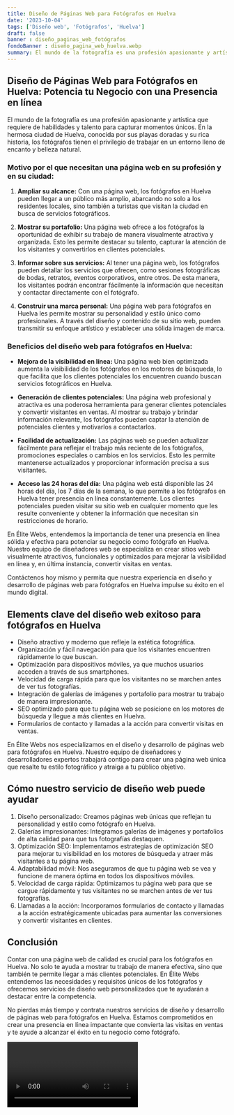 ```yaml
---
title: Diseño de Páginas Web para Fotógrafos en Huelva
date: '2023-10-04'
tags: ['Diseño web', 'Fotógrafos', 'Huelva']
draft: false
banner : diseño_paginas_web_fotógrafos
fondoBanner : diseño_pagina_web_huelva.webp
summary: El mundo de la fotografía es una profesión apasionante y artística que requiere de habilidades y talento para capturar momentos únicos. En la hermosa ciudad de Huelva, conocida por sus playas doradas y su rica historia, los fotógrafos tienen el privilegio de trabajar en un entorno lleno de encanto y belleza natural.
---
```


## Diseño de Páginas Web para Fotógrafos en Huelva: Potencia tu Negocio con una Presencia en línea

El mundo de la fotografía es una profesión apasionante y artística que requiere de habilidades y talento para capturar momentos únicos. En la hermosa ciudad de Huelva, conocida por sus playas doradas y su rica historia, los fotógrafos tienen el privilegio de trabajar en un entorno lleno de encanto y belleza natural.

### Motivo por el que necesitan una página web en su profesión y en su ciudad:

1. **Ampliar su alcance:** Con una página web, los fotógrafos en Huelva pueden llegar a un público más amplio, abarcando no solo a los residentes locales, sino también a turistas que visitan la ciudad en busca de servicios fotográficos.

2. **Mostrar su portafolio:** Una página web ofrece a los fotógrafos la oportunidad de exhibir su trabajo de manera visualmente atractiva y organizada. Esto les permite destacar su talento, capturar la atención de los visitantes y convertirlos en clientes potenciales.

3. **Informar sobre sus servicios:** Al tener una página web, los fotógrafos pueden detallar los servicios que ofrecen, como sesiones fotográficas de bodas, retratos, eventos corporativos, entre otros. De esta manera, los visitantes podrán encontrar fácilmente la información que necesitan y contactar directamente con el fotógrafo.

4. **Construir una marca personal:** Una página web para fotógrafos en Huelva les permite mostrar su personalidad y estilo único como profesionales. A través del diseño y contenido de su sitio web, pueden transmitir su enfoque artístico y establecer una sólida imagen de marca.

### Beneficios del diseño web para fotógrafos en Huelva:

- **Mejora de la visibilidad en línea:** Una página web bien optimizada aumenta la visibilidad de los fotógrafos en los motores de búsqueda, lo que facilita que los clientes potenciales los encuentren cuando buscan servicios fotográficos en Huelva.

- **Generación de clientes potenciales:** Una página web profesional y atractiva es una poderosa herramienta para generar clientes potenciales y convertir visitantes en ventas. Al mostrar su trabajo y brindar información relevante, los fotógrafos pueden captar la atención de potenciales clientes y motivarlos a contactarlos.

- **Facilidad de actualización:** Las páginas web se pueden actualizar fácilmente para reflejar el trabajo más reciente de los fotógrafos, promociones especiales o cambios en los servicios. Esto les permite mantenerse actualizados y proporcionar información precisa a sus visitantes.

- **Acceso las 24 horas del día:** Una página web está disponible las 24 horas del día, los 7 días de la semana, lo que permite a los fotógrafos en Huelva tener presencia en línea constantemente. Los clientes potenciales pueden visitar su sitio web en cualquier momento que les resulte conveniente y obtener la información que necesitan sin restricciones de horario.

En Élite Webs, entendemos la importancia de tener una presencia en línea sólida y efectiva para potenciar su negocio como fotógrafo en Huelva. Nuestro equipo de diseñadores web se especializa en crear sitios web visualmente atractivos, funcionales y optimizados para mejorar la visibilidad en línea y, en última instancia, convertir visitas en ventas.

Contáctenos hoy mismo y permita que nuestra experiencia en diseño y desarrollo de páginas web para fotógrafos en Huelva impulse su éxito en el mundo digital.

<GifSeo />

<Cta />

## Elements clave del diseño web exitoso para fotógrafos en Huelva

- Diseño atractivo y moderno que refleje la estética fotográfica.
- Organización y fácil navegación para que los visitantes encuentren rápidamente lo que buscan.
- Optimización para dispositivos móviles, ya que muchos usuarios acceden a través de sus smartphones.
- Velocidad de carga rápida para que los visitantes no se marchen antes de ver tus fotografías.
- Integración de galerías de imágenes y portafolio para mostrar tu trabajo de manera impresionante.
- SEO optimizado para que tu página web se posicione en los motores de búsqueda y llegue a más clientes en Huelva.
- Formularios de contacto y llamadas a la acción para convertir visitas en ventas.

En Élite Webs nos especializamos en el diseño y desarrollo de páginas web para fotógrafos en Huelva. Nuestro equipo de diseñadores y desarrolladores expertos trabajará contigo para crear una página web única que resalte tu estilo fotográfico y atraiga a tu público objetivo.

## Cómo nuestro servicio de diseño web puede ayudar

1. Diseño personalizado: Creamos páginas web únicas que reflejan tu personalidad y estilo como fotógrafo en Huelva.
2. Galerías impresionantes: Integramos galerías de imágenes y portafolios de alta calidad para que tus fotografías destaquen.
3. Optimización SEO: Implementamos estrategias de optimización SEO para mejorar tu visibilidad en los motores de búsqueda y atraer más visitantes a tu página web.
4. Adaptabilidad móvil: Nos aseguramos de que tu página web se vea y funcione de manera óptima en todos los dispositivos móviles.
5. Velocidad de carga rápida: Optimizamos tu página web para que se cargue rápidamente y tus visitantes no se marchen antes de ver tus fotografías.
6. Llamadas a la acción: Incorporamos formularios de contacto y llamadas a la acción estratégicamente ubicadas para aumentar las conversiones y convertir visitantes en clientes.

## Conclusión

Contar con una página web de calidad es crucial para los fotógrafos en Huelva. No solo te ayuda a mostrar tu trabajo de manera efectiva, sino que también te permite llegar a más clientes potenciales. En Élite Webs entendemos las necesidades y requisitos únicos de los fotógrafos y ofrecemos servicios de diseño web personalizados que te ayudarán a destacar entre la competencia.

No pierdas más tiempo y contrata nuestros servicios de diseño y desarrollo de páginas web para fotógrafos en Huelva. Estamos comprometidos en crear una presencia en línea impactante que convierta las visitas en ventas y te ayude a alcanzar el éxito en tu negocio como fotógrafo.

<Video />

<CtaBot job='Fotógrafos' city='Huelva'/>

<Gmaps query='Huelva+españa+maps' />